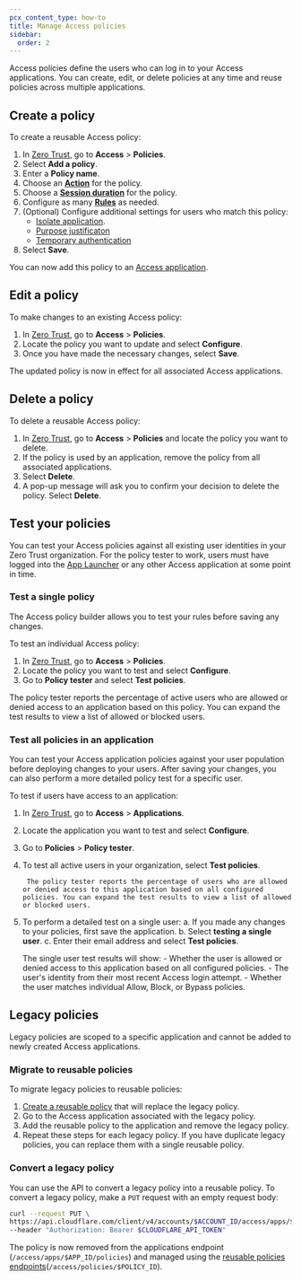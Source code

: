 ```yaml
---
pcx_content_type: how-to
title: Manage Access policies
sidebar:
  order: 2
---
```



Access policies define the users who can log in to your Access applications. You can create, edit, or delete policies at any time and reuse policies across multiple applications.

## Create a policy

To create a reusable Access policy:

1. In [Zero Trust](https://one.dash.cloudflare.com/), go to **Access** > **Policies**.
2. Select **Add a policy**.
3. Enter a **Policy name**.
4. Choose an [**Action**](/cloudflare-one/policies/access/#actions) for the policy.
5. Choose a [**Session duration**](/cloudflare-one/identity/users/session-management/) for the policy.
6. Configure as many [**Rules**](/cloudflare-one/policies/access/#rule-types) as needed.
7. (Optional) Configure additional settings for users who match this policy:
   - [Isolate application](/cloudflare-one/policies/access/isolate-application/).
   - [Purpose justificaton](/cloudflare-one/policies/access/require-purpose-justification/)
   - [Temporary authentication](/cloudflare-one/policies/access/temporary-auth/)
8. Select **Save**.

You can now add this policy to an [Access application](/cloudflare-one/applications/).

## Edit a policy

To make changes to an existing Access policy:

1. In [Zero Trust](https://one.dash.cloudflare.com/), go to **Access** > **Policies**.
2. Locate the policy you want to update and select **Configure**.
3. Once you have made the necessary changes, select **Save**.

The updated policy is now in effect for all associated Access applications.

## Delete a policy

To delete a reusable Access policy:

1. In [Zero Trust](https://one.dash.cloudflare.com/), go to **Access** > **Policies** and locate the policy you want to delete.
2. If the policy is used by an application, remove the policy from all associated applications.
3. Select **Delete**.
4. A pop-up message will ask you to confirm your decision to delete the policy. Select **Delete**.

## Test your policies

You can test your Access policies against all existing user identities in your Zero Trust organization.  For the policy tester to work, users must have logged into the [App Launcher](/cloudflare-one/applications/app-launcher/) or any other Access application at some point in time.

### Test a single policy

The Access policy builder allows you to test your rules before saving any changes.

To test an individual Access policy:

1. In [Zero Trust](https://one.dash.cloudflare.com/), go to **Access** > **Policies**.
2. Locate the policy you want to test and select **Configure**.
3. Go to **Policy tester** and select **Test policies**.

The policy tester reports the percentage of active users who are allowed or denied access to an application based on this policy. You can expand the test results to view a list of allowed or blocked users.

### Test all policies in an application

You can test your Access application policies against your user population before deploying changes to your users. After saving your changes, you can also perform a more detailed policy test for a specific user.

To test if users have access to an application:

1. In [Zero Trust](https://one.dash.cloudflare.com/), go to **Access** > **Applications**.
2. Locate the application you want to test and select **Configure**.
3. Go to **Policies** > **Policy tester**.
4. To test all active users in your organization, select **Test policies**.

		The policy tester reports the percentage of users who are allowed or denied access to this application based on all configured policies. You can expand the test results to view a list of allowed or blocked users.

5. To perform a detailed test on a single user:
	a. If you made any changes to your policies, first save the application.
	b. Select **testing a single user**.
	c. Enter their email address and select **Test policies**.

	The single user test results will show:
		- Whether the user is allowed or denied access to this application based on all configured policies.
		- The user's identity from their most recent Access login attempt.
		- Whether the user matches individual Allow, Block, or Bypass policies.

## Legacy policies

Legacy policies are scoped to a specific application and cannot be added to newly created Access applications.

### Migrate to reusable policies

To migrate legacy policies to reusable policies:

1. [Create a reusable policy](#create-a-policy) that will replace the legacy policy.
2. Go to the Access application associated with the legacy policy.
3. Add the reusable policy to the application and remove the legacy policy.
4. Repeat these steps for each legacy policy. If you have duplicate legacy policies, you can replace them with a single reusable policy.

### Convert a legacy policy

You can use the API to convert a legacy policy into a reusable policy. To convert a legacy policy, make a `PUT` request with an empty request body:

```bash
curl --request PUT \
https://api.cloudflare.com/client/v4/accounts/$ACCOUNT_ID/access/apps/$APP_ID/policies/$POLICY_ID/make_reusable \
--header "Authorization: Bearer $CLOUDFLARE_API_TOKEN"
```

The policy is now removed from the applications endpoint (`/access/apps/$APP_ID/policies`) and managed using the [reusable policies endpoints](/api/resources/zero_trust/subresources/access/subresources/policies/)(`/access/policies/$POLICY_ID`).
